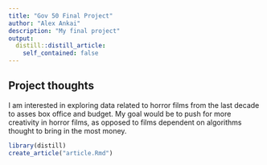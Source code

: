 ```yaml
---
title: "Gov 50 Final Project"
author: "Alex Ankai"
description: "My final project"
output:
  distill::distill_article:
    self_contained: false
---
```




## Project thoughts

I am interested in exploring data related to horror films from the last decade to asses box office and budget. My goal would be to push for more creativity in horror films, as opposed to films dependent on algorithms thought to bring in the most money.


```r

library(distill)
create_article("article.Rmd")
```


